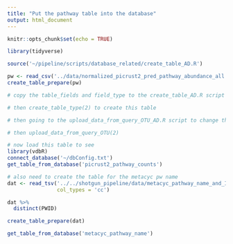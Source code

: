 ```yaml
---
title: "Put the pathway table into the database"
output: html_document
---
```


```r
knitr::opts_chunk$set(echo = TRUE)
```

```r
library(tidyverse)
```

```r
source('~/pipeline/scripts/database_related/create_table_AD.R')
```


```r
pw <- read_csv('../data/normalized_picrust2_pred_pathway_abundance_all.csv')
create_table_prepare(pw)

# copy the table_fields and field_type to the create_table_AD.R script inside the create_table_type funtion and then run 

# then create_table_type(2) to create this table 

# then going to the upload_data_from_query_OTU_AD.R script to change the function upload_data_from_query_OTU by adding a new query number and then change the table_name, d_set_input, and d_set.

# then upload_data_from_query_OTU(2)

# now load this table to see
library(vdbR)
connect_database('~/dbConfig.txt')
get_table_from_database('picrust2_pathway_counts')
```


```r
# also need to create the table for the metacyc pw name 
dat <- read_tsv('../../shotgun_pipeline/data/metacyc_pathway_name_and_ID.tsv',
                col_types = 'cc') 

dat %>% 
  distinct(PWID)

create_table_prepare(dat)

get_table_from_database('metacyc_pathway_name')
```

